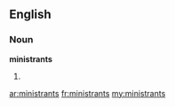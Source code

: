 ==English==
===Noun===
'''ministrants'''

#{{plural of|[[ministrant]]}}

[[ar:ministrants]]
[[fr:ministrants]]
[[my:ministrants]]